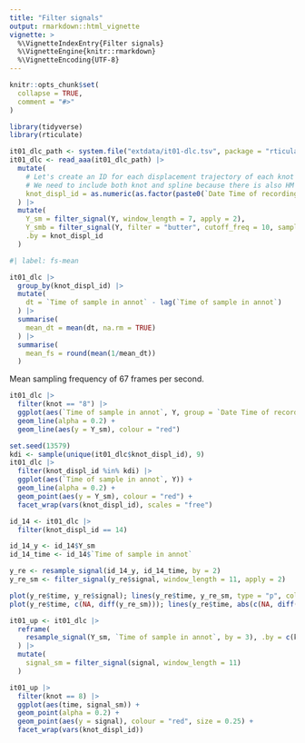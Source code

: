 ```yaml
---
title: "Filter signals"
output: rmarkdown::html_vignette
vignette: >
  %\VignetteIndexEntry{Filter signals}
  %\VignetteEngine{knitr::rmarkdown}
  %\VignetteEncoding{UTF-8}
---
```


```r
knitr::opts_chunk$set(
  collapse = TRUE,
  comment = "#>"
)
```

```r
library(tidyverse)
library(rticulate)
```

```r
it01_dlc_path <- system.file("extdata/it01-dlc.tsv", package = "rticulate")
it01_dlc <- read_aaa(it01_dlc_path) |> 
  mutate(
    # Let's create an ID for each displacement trajectory of each knot in each recording
    # We need to include both knot and spline because there is also HM spline and STM spline
    knot_displ_id = as.numeric(as.factor(paste0(`Date Time of recording`, spline, knot)))
  ) |> 
  mutate(
    Y_sm = filter_signal(Y, window_length = 7, apply = 2),
    Y_smb = filter_signal(Y, filter = "butter", cutoff_freq = 10, sampling_freq = 67),
    .by = knot_displ_id
  )
```


```r
#| label: fs-mean

it01_dlc |>
  group_by(knot_displ_id) |>
  mutate(
    dt = `Time of sample in annot` - lag(`Time of sample in annot`)
  ) |>
  summarise(
    mean_dt = mean(dt, na.rm = TRUE)
  ) |>
  summarise(
    mean_fs = round(mean(1/mean_dt))
  )
```

Mean sampling frequency of 67 frames per second.

```r
it01_dlc |> 
  filter(knot == "8") |> 
  ggplot(aes(`Time of sample in annot`, Y, group = `Date Time of recording`)) +
  geom_line(alpha = 0.2) +
  geom_line(aes(y = Y_sm), colour = "red")
```

```r
set.seed(13579)
kdi <- sample(unique(it01_dlc$knot_displ_id), 9)
it01_dlc |> 
  filter(knot_displ_id %in% kdi) |> 
  ggplot(aes(`Time of sample in annot`, Y)) +
  geom_line(alpha = 0.2) +
  geom_point(aes(y = Y_sm), colour = "red") +
  facet_wrap(vars(knot_displ_id), scales = "free")
```



```r
id_14 <- it01_dlc |> 
  filter(knot_displ_id == 14)

id_14_y <- id_14$Y_sm
id_14_time <- id_14$`Time of sample in annot`

y_re <- resample_signal(id_14_y, id_14_time, by = 2)
y_re_sm <- filter_signal(y_re$signal, window_length = 11, apply = 2)

plot(y_re$time, y_re$signal); lines(y_re$time, y_re_sm, type = "p", col = "red")
plot(y_re$time, c(NA, diff(y_re_sm))); lines(y_re$time, abs(c(NA, diff(y_re_sm))), col = "red")
```

```r
it01_up <- it01_dlc |> 
  reframe(
    resample_signal(Y_sm, `Time of sample in annot`, by = 3), .by = c(knot_displ_id, knot)
  ) |> 
  mutate(
    signal_sm = filter_signal(signal, window_length = 11)
  )

it01_up |> 
  filter(knot == 8) |> 
  ggplot(aes(time, signal_sm)) +
  geom_point(alpha = 0.2) +
  geom_point(aes(y = signal), colour = "red", size = 0.25) +
  facet_wrap(vars(knot_displ_id))
```

